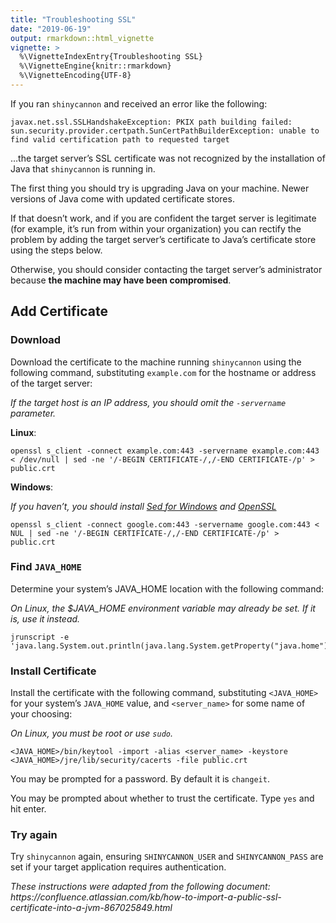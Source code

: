 ```yaml
---
title: "Troubleshooting SSL"
date: "2019-06-19"
output: rmarkdown::html_vignette
vignette: >
  %\VignetteIndexEntry{Troubleshooting SSL}
  %\VignetteEngine{knitr::rmarkdown}
  %\VignetteEncoding{UTF-8}
---
```


If you ran `shinycannon` and received an error like the following:

```
javax.net.ssl.SSLHandshakeException: PKIX path building failed: sun.security.provider.certpath.SunCertPathBuilderException: unable to find valid certification path to requested target
```

...the target server's SSL certificate was not recognized by the installation of Java that `shinycannon` is running in.

The first thing you should try is upgrading Java on your machine. Newer versions of Java come with updated certificate stores.

If that doesn't work, and if you are confident the target server is legitimate (for example, it's run from within your organization) you can rectify the problem by adding the target server's certificate to Java's certificate store using the steps below.

Otherwise, you should consider contacting the target server's administrator because **the machine may have been compromised**.

## Add Certificate

### Download

Download the certificate to the machine running `shinycannon` using the following command, substituting `example.com` for the hostname or address of the target server:


*If the target host is an IP address, you should omit the `-servername` parameter.*

**Linux**:

```
openssl s_client -connect example.com:443 -servername example.com:443 < /dev/null | sed -ne '/-BEGIN CERTIFICATE-/,/-END CERTIFICATE-/p' > public.crt
```

**Windows**:

*If you haven't, you should install [Sed for Windows](http://gnuwin32.sourceforge.net/packages/sed.htm) and [OpenSSL](https://www.openssl.org/)*

```
openssl s_client -connect google.com:443 -servername google.com:443 < NUL | sed -ne '/-BEGIN CERTIFICATE-/,/-END CERTIFICATE-/p' > public.crt
```

### Find `JAVA_HOME`

Determine your system's JAVA_HOME location with the following command:

*On Linux, the $JAVA_HOME environment variable may already be set. If it is, use it instead.*

```
jrunscript -e 'java.lang.System.out.println(java.lang.System.getProperty("java.home"));'
```

### Install Certificate

Install the certificate with the following command, substituting `<JAVA_HOME>` for your system's `JAVA_HOME` value, and `<server_name>` for some name of your choosing:

*On Linux, you must be root or use `sudo`.*

```
<JAVA_HOME>/bin/keytool -import -alias <server_name> -keystore <JAVA_HOME>/jre/lib/security/cacerts -file public.crt
```

You may be prompted for a password. By default it is `changeit`.

You may be prompted about whether to trust the certificate. Type `yes` and hit enter.

### Try again

Try `shinycannon` again, ensuring `SHINYCANNON_USER` and `SHINYCANNON_PASS` are set if your target application requires authentication.

*These instructions were adapted from the following document: https://confluence.atlassian.com/kb/how-to-import-a-public-ssl-certificate-into-a-jvm-867025849.html*
